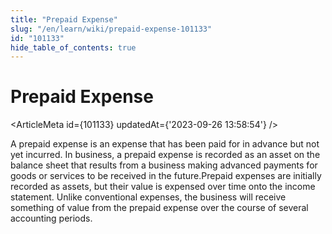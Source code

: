 ```yaml
---
title: "Prepaid Expense"
slug: "/en/learn/wiki/prepaid-expense-101133"
id: "101133"
hide_table_of_contents: true
---
```



# Prepaid Expense

<ArticleMeta id={101133} updatedAt={'2023-09-26 13:58:54'} />
<div className='border-solid border-b border-t-0 my-4 border-[var(--ifm-color-gray-300)]' />

A prepaid expense is an expense that has been paid for in advance but not yet incurred. In business, a prepaid expense is recorded as an asset on the balance sheet that results from a business making advanced payments for goods or services to be received in the future.Prepaid expenses are initially recorded as assets, but their value is expensed over time onto the income statement. Unlike conventional expenses, the business will receive something of value from the prepaid expense over the course of several accounting periods.
